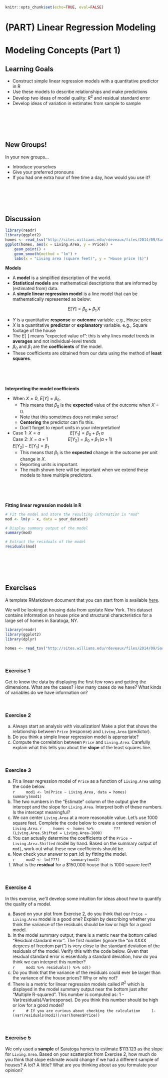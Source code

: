 ```r
knitr::opts_chunk$set(echo=TRUE, eval=FALSE)
```

# (PART) Linear Regression Modeling {-}

# Modeling Concepts (Part 1)

## Learning Goals {-}

- Construct simple linear regression models with a quantitative predictor in R
- Use these models to describe relationships and make predictions
- Develop two ideas of model quality: $R^2$ and residual standard error
- Develop ideas of variation in estimates from sample to sample

<br><br><br><br>

## New Groups! {-}

In your new groups...

- Introduce yourselves
- Give your preferred pronouns
- If you had one extra hour of free time a day, how would you use it?


<br><br><br><br>

## Discussion {-}

```r
library(readr)
library(ggplot2)
homes <- read_tsv("http://sites.williams.edu/rdeveaux/files/2014/09/Saratoga.txt")
ggplot(homes, aes(x = Living.Area, y = Price)) +
    geom_point() +
    geom_smooth(method = "lm") +
    labs(x = "Living area (square feet)", y = "House price ($)")
```

**Models**

- A **model** is a simplified description of the world.
- **Statistical models** are mathematical descriptions that are informed by (estimated from) data.
- A **simple linear regression model** is a line model that can be mathematically represented as below:

$$ E[Y] = \beta_0 + \beta_1\,X $$

- $Y$ is a quantitative **response** or **outcome** variable. e.g., House price
- $X$ is a quantitative **predictor** or **explanatory** variable. e.g., Square footage of the house
- The $E[\,\,]$ means "expected value of": this is why lines model trends in **averages** and not individual-level trends
- $\beta_0$ and $\beta_1$ are the **coefficients** of the model.
- These coefficients are obtained from our data using the method of **least squares**.

<br><br><br>

**Interpreting the model coefficients**

- When $X = 0$, $E[Y] = \beta_0$.
    - This means that $\beta_0$ is the **expected** value of the outcome when $X = 0$.
    - Note that this sometimes does not make sense!
    - **Centering** the predictor can fix this.
    - Don't forget to report units in your interpretation!
<br>
- Case 1: $X = a \qquad\qquad\qquad E[Y_1] = \beta_0 + \beta_1\,a$    
    Case 2: $X = a+1 \qquad\qquad E[Y_2] = \beta_0 + \beta_1\,(a+1)$        
    $E[Y_2] - E[Y_1] = \beta_1$
    - This means that $\beta_1$ is the **expected** change in the outcome per unit change in $X$.
    - Reporting units is important.
    - The math shown here will be important when we extend these models to have multiple predictors.

<br><br><br>

**Fitting linear regression models in R**

```r
# Fit the model and store the resulting information in "mod"
mod <- lm(y ~ x, data = your_dataset)

# Display summary output of the model
summary(mod)

# Extract the residuals of the model
residuals(mod)
```

<br><br><br><br>

## Exercises {-}

A template RMarkdown document that you can start from is available [here](template_rmds/05-lin-reg-concepts.Rmd).

We will be looking at housing data from upstate New York. This dataset contains information on house price and structural characteristics for a large set of homes in Saratoga, NY.

```r
library(readr)
library(ggplot2)
library(dplyr)

homes <- read_tsv("http://sites.williams.edu/rdeveaux/files/2014/09/Saratoga.txt")
```

<br>

### Exercise 1 {-}

Get to know the data by displaying the first few rows and getting the dimensions. What are the cases? How many cases do we have? What kinds of variables do we have information on?

<br>

### Exercise 2 {-}

a. Always start an analysis with visualization! Make a plot that shows the relationship between `Price` (response) and `Living.Area` (predictor).
b. Do you think a simple linear regression model is appropriate?
c. Compute the correlation between `Price` and `Living.Area`. Carefully explain what this tells you about the **slope** of the least squares line.

<br>

### Exercise 3 {-}

a. Fit a linear regression model of `Price` as a function of `Living.Area` using the code below.    
    ```r
    mod1 <- lm(Price ~ Living.Area, data = homes)
    summary(mod1)
    ```
b. The two numbers in the "Estimate" column of the output give the intercept and the slope for `Living.Area`. Interpret both of these numbers. Is the intercept meaningful?
c. We can center `Living.Area` at a more reasonable value. Let's use 1000 square feet. Complete the code below to create a centered version of `Living.Area`.
    ```r
    homes <- homes %>%
        ???(Living.Area.Shifted = Living.Area-1000)
    ```
d. You can actually determine the coefficients of the `Price ~ Living.Area.Shifted` model by hand. Based on the summary output of `mod1`, work out what these new coefficients should be.
e. Now check your answer to part (d) by fitting the model.    
    ```r
    mod2 <- lm(???)
    summary(mod2)
    ```
f. What is the **residual** for a $150,000 house that is 1000 square feet?

<br>

### Exercise 4 {-}

In this exercise, we'll develop some intuition for ideas about how to quantify the quality of a model.

a. Based on your plot from Exercise 2, do you think that our `Price ~ Living.Area` model is a good one? Explain by describing whether you think the variance of the residuals should be low or high for a good model.
b. In the model summary output, there is a metric near the bottom called "Residual standard error". The first number (ignore the "on XXXX degrees of freedom part") is very close to the standard deviation of the residuals of the model. Verify this with the code below. Given that residual standard error is essentially a standard deviation, how do you think we can interpret this number?    
    ```r
    mod1 %>% residuals() %>% sd()
    ```
c. Do you think that the variance of the residuals could ever be larger than the variance of the house prices? Why or why not?
d. There is a metric for linear regression models called $R^2$ which is displayed in the model summary output near the bottom just after "Multiple R-squared". This number is computed as: 1 - Var(residuals)/Var(response). Do you think this number should be high or low for a good model?    
    ```r
    # If you are curious about checking the calculation
    1-(var(residuals(mod1))/var(homes$Price))
    ```

<br>

### Exercise 5 {-}

We only used a **sample** of Saratoga homes to estimate $113.123 as the slope for `Living.Area`. Based on your scatterplot from Exercise 2, how much do you think that slope estimate would change if we had a different sample of houses? A lot? A little? What are you thinking about as you formulate your opinion?












